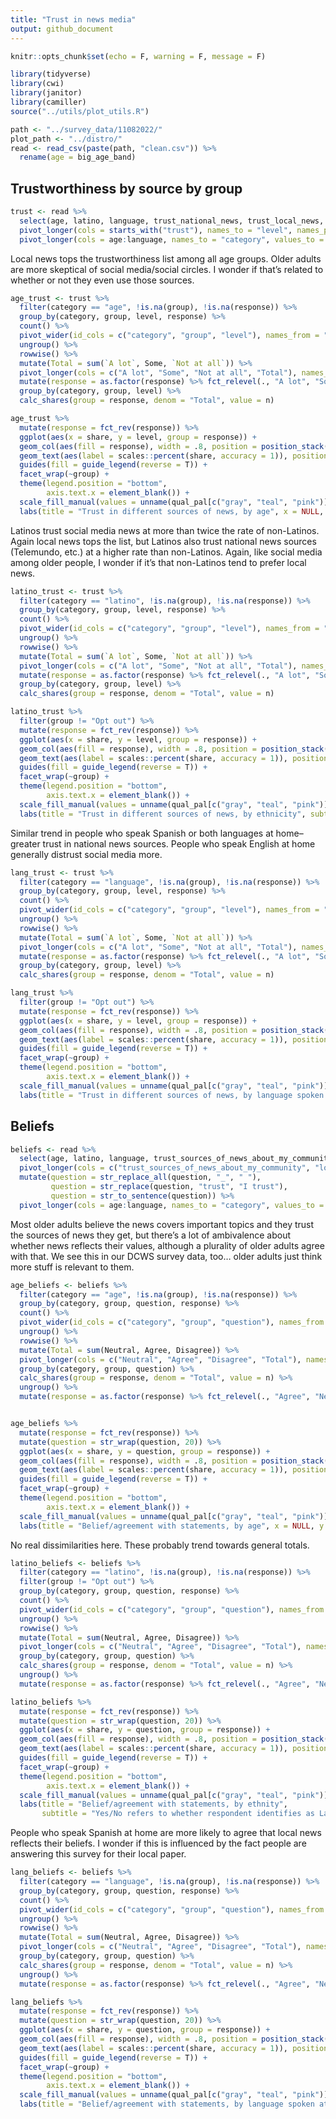 ```yaml
---
title: "Trust in news media"
output: github_document
---
```


```r
knitr::opts_chunk$set(echo = F, warning = F, message = F)
```

```r
library(tidyverse)
library(cwi)
library(janitor)
library(camiller)
source("../utils/plot_utils.R")
```

```r
path <- "../survey_data/11082022/"
plot_path <- "../distro/"
read <- read_csv(paste(path, "clean.csv")) %>% 
  rename(age = big_age_band)
```

## Trustworthiness by source by group

```r
trust <- read %>% 
  select(age, latino, language, trust_national_news, trust_local_news, trust_social_media_news, trust_news_from_social_circle) %>% 
  pivot_longer(cols = starts_with("trust"), names_to = "level", names_prefix = "trust_", values_to = "response") %>%
  pivot_longer(cols = age:language, names_to = "category", values_to = "group")
```

Local news tops the trustworthiness list among all age groups. Older adults are more skeptical of social media/social circles. I wonder if that's related to whether or not they even use those sources.

```r
age_trust <- trust %>% 
  filter(category == "age", !is.na(group), !is.na(response)) %>% 
  group_by(category, group, level, response) %>% 
  count() %>% 
  pivot_wider(id_cols = c("category", "group", "level"), names_from = "response", values_from = "n") %>% 
  ungroup() %>% 
  rowwise() %>% 
  mutate(Total = sum(`A lot`, Some, `Not at all`)) %>% 
  pivot_longer(cols = c("A lot", "Some", "Not at all", "Total"), names_to = "response", values_to = "n") %>%
  mutate(response = as.factor(response) %>% fct_relevel(., "A lot", "Some", "Not at all")) %>% 
  group_by(category, group, level) %>% 
  calc_shares(group = response, denom = "Total", value = n)

age_trust %>% 
  mutate(response = fct_rev(response)) %>% 
  ggplot(aes(x = share, y = level, group = response)) +
  geom_col(aes(fill = response), width = .8, position = position_stack(.9)) +
  geom_text(aes(label = scales::percent(share, accuracy = 1)), position = position_stack(.5)) +
  guides(fill = guide_legend(reverse = T)) +
  facet_wrap(~group) +
  theme(legend.position = "bottom",
        axis.text.x = element_blank()) +
  scale_fill_manual(values = unname(qual_pal[c("gray", "teal", "pink")])) +
  labs(title = "Trust in different sources of news, by age", x = NULL, y = NULL)
```

Latinos trust social media news at more than twice the rate of non-Latinos. Again local news tops the list, but Latinos also trust national news sources (Telemundo, etc.) at a higher rate than non-Latinos. Again, like social media among older people, I wonder if it's that non-Latinos tend to prefer local news.

```r
latino_trust <- trust %>% 
  filter(category == "latino", !is.na(group), !is.na(response)) %>% 
  group_by(category, group, level, response) %>% 
  count() %>% 
  pivot_wider(id_cols = c("category", "group", "level"), names_from = "response", values_from = "n") %>% 
  ungroup() %>% 
  rowwise() %>% 
  mutate(Total = sum(`A lot`, Some, `Not at all`)) %>% 
  pivot_longer(cols = c("A lot", "Some", "Not at all", "Total"), names_to = "response", values_to = "n") %>%
  mutate(response = as.factor(response) %>% fct_relevel(., "A lot", "Some", "Not at all")) %>% 
  group_by(category, group, level) %>% 
  calc_shares(group = response, denom = "Total", value = n)

latino_trust %>% 
  filter(group != "Opt out") %>% 
  mutate(response = fct_rev(response)) %>% 
  ggplot(aes(x = share, y = level, group = response)) +
  geom_col(aes(fill = response), width = .8, position = position_stack(.9)) +
  geom_text(aes(label = scales::percent(share, accuracy = 1)), position = position_stack(.5)) +
  guides(fill = guide_legend(reverse = T)) +
  facet_wrap(~group) +
  theme(legend.position = "bottom",
        axis.text.x = element_blank()) +
  scale_fill_manual(values = unname(qual_pal[c("gray", "teal", "pink")])) +
  labs(title = "Trust in different sources of news, by ethnicity", subtitle = "Yes/No refers to rwhether respondent identifies as Latino/Latina/Latinx", x = NULL, y = NULL)
```

Similar trend in people who speak Spanish or both languages at home-- greater trust in national news sources. People who speak English at home generally distrust social media more.

```r
lang_trust <- trust %>% 
  filter(category == "language", !is.na(group), !is.na(response)) %>% 
  group_by(category, group, level, response) %>% 
  count() %>% 
  pivot_wider(id_cols = c("category", "group", "level"), names_from = "response", values_from = "n") %>% 
  ungroup() %>% 
  rowwise() %>% 
  mutate(Total = sum(`A lot`, Some, `Not at all`)) %>% 
  pivot_longer(cols = c("A lot", "Some", "Not at all", "Total"), names_to = "response", values_to = "n") %>%
  mutate(response = as.factor(response) %>% fct_relevel(., "A lot", "Some", "Not at all")) %>% 
  group_by(category, group, level) %>% 
  calc_shares(group = response, denom = "Total", value = n)

lang_trust %>% 
  filter(group != "Opt out") %>% 
  mutate(response = fct_rev(response)) %>% 
  ggplot(aes(x = share, y = level, group = response)) +
  geom_col(aes(fill = response), width = .8, position = position_stack(.9)) +
  geom_text(aes(label = scales::percent(share, accuracy = 1)), position = position_stack(.5)) +
  guides(fill = guide_legend(reverse = T)) +
  facet_wrap(~group) +
  theme(legend.position = "bottom",
        axis.text.x = element_blank()) +
  scale_fill_manual(values = unname(qual_pal[c("gray", "teal", "pink")])) +
  labs(title = "Trust in different sources of news, by language spoken at home", x = NULL, y = NULL)
```

## Beliefs

```r
beliefs <- read %>% 
  select(age, latino, language, trust_sources_of_news_about_my_community, local_news_covers_issues_important_to_me, local_news_reflects_my_beliefs_values) %>% 
  pivot_longer(cols = c("trust_sources_of_news_about_my_community", "local_news_covers_issues_important_to_me", "local_news_reflects_my_beliefs_values"), names_to = "question", values_to = "response") %>%
  mutate(question = str_replace_all(question, "_", " "),
         question = str_replace(question, "trust", "I trust"),
         question = str_to_sentence(question)) %>% 
  pivot_longer(cols = age:language, names_to = "category", values_to = "group")
```

Most older adults believe the news covers important topics and they trust the sources of news they get, but there's a lot of ambivalence about whether news reflects their values, although a plurality of older adults agree with that. We see this in our DCWS survey data, too... older adults just think more stuff is relevant to them.

```r
age_beliefs <- beliefs %>% 
  filter(category == "age", !is.na(group), !is.na(response)) %>% 
  group_by(category, group, question, response) %>% 
  count() %>% 
  pivot_wider(id_cols = c("category", "group", "question"), names_from = "response", values_from = "n") %>% 
  ungroup() %>% 
  rowwise() %>% 
  mutate(Total = sum(Neutral, Agree, Disagree)) %>% 
  pivot_longer(cols = c("Neutral", "Agree", "Disagree", "Total"), names_to = "response", values_to = "n") %>%
  group_by(category, group, question) %>% 
  calc_shares(group = response, denom = "Total", value = n) %>% 
  ungroup() %>% 
  mutate(response = as.factor(response) %>% fct_relevel(., "Agree", "Neutral", "Disagree"))


age_beliefs %>% 
  mutate(response = fct_rev(response)) %>% 
  mutate(question = str_wrap(question, 20)) %>% 
  ggplot(aes(x = share, y = question, group = response)) +
  geom_col(aes(fill = response), width = .8, position = position_stack(.9)) +
  geom_text(aes(label = scales::percent(share, accuracy = 1)), position = position_stack(.5)) +
  guides(fill = guide_legend(reverse = T)) +
  facet_wrap(~group) +
  theme(legend.position = "bottom",
        axis.text.x = element_blank()) +
  scale_fill_manual(values = unname(qual_pal[c("gray", "teal", "pink")])) +
  labs(title = "Belief/agreement with statements, by age", x = NULL, y = NULL)
```

No real dissimilarities here. These probably trend towards general totals.

```r
latino_beliefs <- beliefs %>% 
  filter(category == "latino", !is.na(group), !is.na(response)) %>% 
  filter(group != "Opt out") %>% 
  group_by(category, group, question, response) %>% 
  count() %>% 
  pivot_wider(id_cols = c("category", "group", "question"), names_from = "response", values_from = "n") %>% 
  ungroup() %>% 
  rowwise() %>% 
  mutate(Total = sum(Neutral, Agree, Disagree)) %>% 
  pivot_longer(cols = c("Neutral", "Agree", "Disagree", "Total"), names_to = "response", values_to = "n") %>%
  group_by(category, group, question) %>% 
  calc_shares(group = response, denom = "Total", value = n) %>% 
  ungroup() %>% 
  mutate(response = as.factor(response) %>% fct_relevel(., "Agree", "Neutral", "Disagree"))

latino_beliefs %>% 
  mutate(response = fct_rev(response)) %>% 
  mutate(question = str_wrap(question, 20)) %>% 
  ggplot(aes(x = share, y = question, group = response)) +
  geom_col(aes(fill = response), width = .8, position = position_stack(.9)) +
  geom_text(aes(label = scales::percent(share, accuracy = 1)), position = position_stack(.5)) +
  guides(fill = guide_legend(reverse = T)) +
  facet_wrap(~group) +
  theme(legend.position = "bottom",
        axis.text.x = element_blank()) +
  scale_fill_manual(values = unname(qual_pal[c("gray", "teal", "pink")])) +
  labs(title = "Belief/agreement with statements, by ethnity", 
       subtitle = "Yes/No refers to whether respondent identifies as Latino/Latina/Latinx", x = NULL, y = NULL)
```

People who speak Spanish at home are more likely to agree that local news reflects their beliefs. I wonder if this is influenced by the fact people are answering this survey for their local paper.

```r
lang_beliefs <- beliefs %>% 
  filter(category == "language", !is.na(group), !is.na(response)) %>% 
  group_by(category, group, question, response) %>% 
  count() %>% 
  pivot_wider(id_cols = c("category", "group", "question"), names_from = "response", values_from = "n") %>% 
  ungroup() %>% 
  rowwise() %>% 
  mutate(Total = sum(Neutral, Agree, Disagree)) %>% 
  pivot_longer(cols = c("Neutral", "Agree", "Disagree", "Total"), names_to = "response", values_to = "n") %>%
  group_by(category, group, question) %>% 
  calc_shares(group = response, denom = "Total", value = n) %>% 
  ungroup() %>% 
  mutate(response = as.factor(response) %>% fct_relevel(., "Agree", "Neutral", "Disagree"))

lang_beliefs %>% 
  mutate(response = fct_rev(response)) %>% 
  mutate(question = str_wrap(question, 20)) %>% 
  ggplot(aes(x = share, y = question, group = response)) +
  geom_col(aes(fill = response), width = .8, position = position_stack(.9)) +
  geom_text(aes(label = scales::percent(share, accuracy = 1)), position = position_stack(.5)) +
  guides(fill = guide_legend(reverse = T)) +
  facet_wrap(~group) +
  theme(legend.position = "bottom",
        axis.text.x = element_blank()) +
  scale_fill_manual(values = unname(qual_pal[c("gray", "teal", "pink")])) +
  labs(title = "Belief/agreement with statements, by language spoken at home", x = NULL, y = NULL)
```
